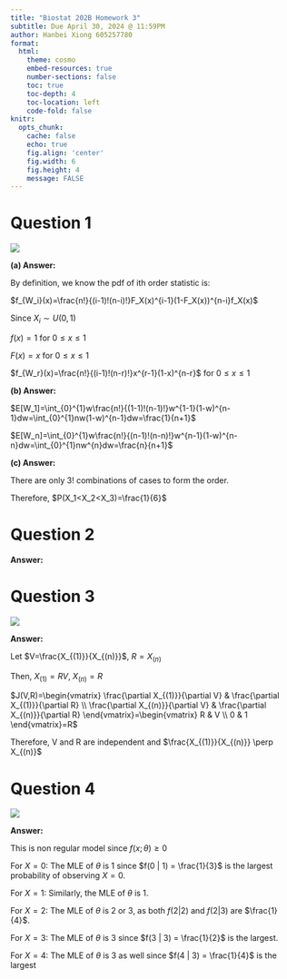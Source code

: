 ```yaml
---
title: "Biostat 202B Homework 3"
subtitle: Due April 30, 2024 @ 11:59PM
author: Hanbei Xiong 605257780
format:
  html:
    theme: cosmo
    embed-resources: true
    number-sections: false
    toc: true
    toc-depth: 4
    toc-location: left
    code-fold: false
knitr:
  opts_chunk: 
    cache: false    
    echo: true
    fig.align: 'center'
    fig.width: 6
    fig.height: 4
    message: FALSE
---
```


# Question 1

![](images/WeChatd644baa8a1da7300b4b5b3e43e35dc7d.png)

**(a) Answer:**

By definition, we know the pdf of ith order statistic is:

$f_{W_i}(x)=\frac{n!}{(i-1)!(n-i)!}F_X(x)^{i-1}(1-F_X(x))^{n-i}f_X(x)$

Since $X_i \sim U(0,1)$

$f(x)=1$ for $0\leq x \leq 1$

$F(x)=x$ for $0\leq x \leq 1$

$f_{W_r}(x)=\frac{n!}{(i-1)!(n-r)!}x^{r-1}(1-x)^{n-r}$ for $0\leq x \leq 1$

**(b) Answer:**

$E[W_1]=\int_{0}^{1}w\frac{n!}{(1-1)!(n-1)!}w^{1-1}(1-w)^{n-1}dw=\int_{0}^{1}nw(1-w)^{n-1}dw=\frac{1}{n+1}$

$E[W_n]=\int_{0}^{1}w\frac{n!}{(n-1)!(n-n)!}w^{n-1}(1-w)^{n-n}dw=\int_{0}^{1}nw^{n}dw=\frac{n}{n+1}$

**(c) Answer:**

There are only 3! combinations of cases to form the order.

Therefore, $P(X_1<X_2<X_3)=\frac{1}{6}$

# Question 2

**Answer:**
\begin{align*}
f_{Y(i),Y(j)}(y,z)&=P(Y_{(i)}=y,Y_{(j)}=z)\\
&=lim_{\Delta y\to \infty, \Delta z\to \infty}\frac{P(\text{i-1 }Y_t's<y, \text{ one }Y_t\in (y,y+\Delta y),\text{ j-i-1 }Y_t's >y+\Delta y \text{ and }<z, \text{ one }Y_t\in (z,z+\Delta z),\text{ n-j } Y_t's >z+\Delta z)}{\Delta y \Delta z}\\
&={n \choose i-1}{n-i+1 \choose j-i-1}{n-i+1-j+i+1 \choose n-j}F_X(y)^{i-1}\{F_X{(z)-F_X(y)}\}^{j-i-1}\{1-F_X(z)\}^{n-j}f_X(y)f_X(z)\\
&=\frac{n!}{(i-1)!(j-i-1)!(n-j)!}F_X(y)^{i-1}\{F_X{(z)-F_X(y)}\}^{j-i-1}\{1-F_X(z)\}^{n-j}f_X(y)f_X(z) \text{, for} -\infty<y<z<\infty
\end{align*}

# Question 3

![](images/WeChat3679ff754cc284179ea6d0b85948760b.png)

**Answer:**

Let $V=\frac{X_{(1)}}{X_{(n)}}$, $R = X_{(n)}$

Then, $X_{(1)}=RV$, $X_{(n)}=R$

$J(V,R)=\begin{vmatrix} \frac{\partial X_{(1)}}{\partial V} & \frac{\partial X_{(1)}}{\partial R} \\ \frac{\partial X_{(n)}}{\partial V} & \frac{\partial X_{(n)}}{\partial R} \end{vmatrix}=\begin{vmatrix} R & V \\ 0 & 1 \end{vmatrix}=R$

\begin{align*}
f_{V,R}(v,r)&=f_{X_{(1)},X_{(n)}}(rv,r)|J(v,r)|\\
&=f_{X_{(1)},X_{(n)}}(rv,r)r\\
&=\frac{n!}{(n-2)!}\{F_X{(r)-F_X(rv)}\}^{n-2}f_X(rv)f_X(r)r\\
&=\frac{n!}{(n-2)!}(\frac{r}{\theta}-\frac{rv}{\theta})^{n-2}\frac{r}{\theta^2}\\
&=\frac{n!}{(n-2)!}\frac{r^{n-1}}{\theta^n}(1-v)^{n-2}\text{, for } 0<r<\theta \text{, } 0<v<1
\end{align*}

Therefore, V and R are independent and $\frac{X_{(1)}}{X_{(n)}} \perp X_{(n)}$

# Question 4

![](images/WeChata3595fcd0feebcc0014f1774c71eff9b.png)

**Answer:**

This is non regular model since $f(x;\theta)\geq 0$

For $X = 0$: The MLE of $\theta$ is 1 since $f(0 | 1) = \frac{1}{3}$ is the largest probability of observing $X = 0$.

For $X = 1$: Similarly, the MLE of $\theta$ is 1.

For $X = 2$: The MLE of $\theta$ is 2 or 3, as both $f(2 | 2)$ and $f(2 | 3)$ are $\frac{1}{4}$.

For $X = 3$: The MLE of $\theta$ is 3 since $f(3 | 3) = \frac{1}{2}$ is the largest.

For $X = 4$: The MLE of $\theta$ is 3 as well since $f(4 | 3) = \frac{1}{4}$ is the largest
